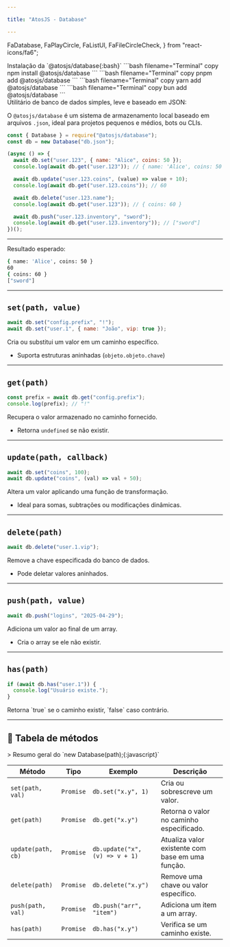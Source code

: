 ```yaml
---

title: "AtosJS - Database"

---
```


  FaDatabase,
  FaPlayCircle,
  FaListUl,
  FaFileCircleCheck,
} from "react-icons/fa6";


<Callout type="info">
Instalação da `@atosjs/database{:bash}`
<Tabs items={['npm', 'pnpm', 'yarn', 'bun']}>
  <Tabs.Tab>
    ```bash filename="Terminal" copy
    npm install @atosjs/database
    ```
  </Tabs.Tab>
  <Tabs.Tab>
    ```bash filename="Terminal" copy
    pnpm add @atosjs/database
    ```
  </Tabs.Tab>
  <Tabs.Tab>
    ```bash filename="Terminal" copy
    yarn add @atosjs/database
    ```
  </Tabs.Tab>
  <Tabs.Tab>
    ```bash filename="Terminal" copy
    bun add @atosjs/database
    ```
  </Tabs.Tab>
</Tabs>
</Callout>


<Callout type=".">
  <div style={{ display: 'flex', alignItems: 'center', gap: '0.5rem', fontSize: '1rem', fontWeight: 'bold' }}>
    <FaDatabase size="1rem" />
    <span>Utilitário de banco de dados simples, leve e baseado em JSON:</span>
  </div>

O `@atosjs/database` é um sistema de armazenamento local baseado em arquivos `.json`, ideal para projetos pequenos e médios, bots ou CLIs.

```javascript filename="index.js" showLineNumbers copy
const { Database } = require("@atosjs/database");
const db = new Database("db.json");

(async () => {
  await db.set("user.123", { name: "Alice", coins: 50 });
  console.log(await db.get("user.123")); // { name: 'Alice', coins: 50 }

  await db.update("user.123.coins", (value) => value + 10);
  console.log(await db.get("user.123.coins")); // 60

  await db.delete("user.123.name");
  console.log(await db.get("user.123")); // { coins: 60 }

  await db.push("user.123.inventory", "sword");
  console.log(await db.get("user.123.inventory")); // ["sword"]
})();
```

---

<div
  style={{
    display: "flex",
    alignItems: "center",
    gap: "0.5rem",
    fontSize: "1rem",
    fontWeight: "bold",
  }}
>
  <FaFileCircleCheck size="1rem" />
  <span>Resultado esperado:</span>
</div>

```bash filename="Terminal"
{ name: 'Alice', coins: 50 }
60
{ coins: 60 }
["sword"]
```

</Callout>

---

## `set(path, value)`

```javascript filename="set-example.js" showLineNumbers copy
await db.set("config.prefix", "!");
await db.set("user.1", { name: "João", vip: true });
```

<Callout type=".">
Cria ou substitui um valor em um caminho específico.

- Suporta estruturas aninhadas (`objeto.objeto.chave`)
</Callout>

---

## `get(path)`

```javascript filename="get-example.js" showLineNumbers copy
const prefix = await db.get("config.prefix");
console.log(prefix); // "!"
```

<Callout type=".">
Recupera o valor armazenado no caminho fornecido.

- Retorna `undefined` se não existir.
</Callout>

---

## `update(path, callback)`

```javascript filename="update-example.js" showLineNumbers copy
await db.set("coins", 100);
await db.update("coins", (val) => val + 50);
```

<Callout type=".">
Altera um valor aplicando uma função de transformação.

- Ideal para somas, subtrações ou modificações dinâmicas.
</Callout>

---

## `delete(path)`

```javascript filename="delete-example.js" showLineNumbers copy
await db.delete("user.1.vip");
```

<Callout type=".">
Remove a chave especificada do banco de dados.

- Pode deletar valores aninhados.
</Callout>

---

## `push(path, value)`

```javascript filename="push-example.js" showLineNumbers copy
await db.push("logins", "2025-04-29");
```

<Callout type=".">
Adiciona um valor ao final de um array.

- Cria o array se ele não existir.
</Callout>

---

## `has(path)`

```javascript filename="has-example.js" showLineNumbers copy
if (await db.has("user.1")) {
  console.log("Usuário existe.");
}
```

<Callout type=".">
Retorna `true` se o caminho existir, `false` caso contrário.
</Callout>

---

## 🧩 Tabela de métodos

<Callout type=".">
> Resumo geral do `new Database(path);{:javascript}`
</Callout>

| Método              | Tipo         | Exemplo                              | Descrição                                                    |
| ------------------- | ------------ | ------------------------------------ | ------------------------------------------------------------ |
| `set(path, val)`    | `Promise`    | `db.set("x.y", 1)`                   | Cria ou sobrescreve um valor.                                |
| `get(path)`         | `Promise`    | `db.get("x.y")`                      | Retorna o valor no caminho especificado.                     |
| `update(path, cb)`  | `Promise`    | `db.update("x", (v) => v + 1)`       | Atualiza valor existente com base em uma função.             |
| `delete(path)`      | `Promise`    | `db.delete("x.y")`                   | Remove uma chave ou valor específico.                        |
| `push(path, val)`   | `Promise`    | `db.push("arr", "item")`            | Adiciona um item a um array.                                 |
| `has(path)`         | `Promise`    | `db.has("x.y")`                      | Verifica se um caminho existe.                               |